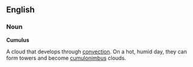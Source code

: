 ==English==

===Noun===

'''Cumulus'''

A cloud that develops through [[convection]]. On a hot, humid day, they can form towers and become [[cumulonimbus]] clouds.